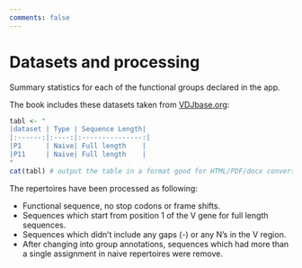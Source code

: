 ```yaml
---
comments: false
---
```

# Datasets and processing {.unnumbered}
Summary statistics for each of the functional groups declared in the app.

The book includes these datasets taken from [VDJbase.org](vdjbase.org):

```r
tabl <- "
|dataset | Type | Sequence Length|
|:------:|:----:|:---------------:|
|P1      | Naive| Full length    |
|P11     | Naive| Full length    |
"
cat(tabl) # output the table in a format good for HTML/PDF/docx conversion
```

The repertoires have been processed as following:

* Functional sequence, no stop codons or frame shifts.
* Sequences which start from position 1 of the V gene for full length sequences.
* Sequences which didn't include any gaps (-) or any N's in the V region.
* After changing into group annotations, sequences which had more than a single assignment in naive repertoires were remove.

